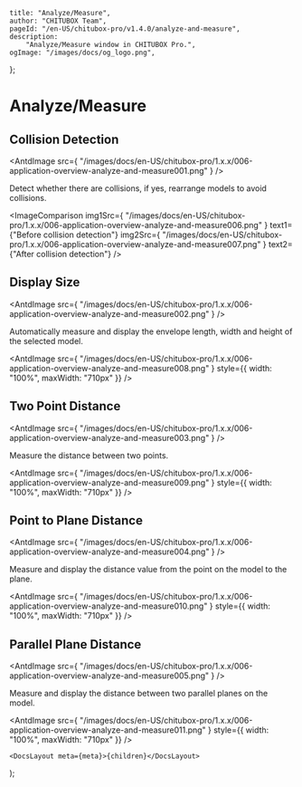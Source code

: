 
	title: "Analyze/Measure",
	author: "CHITUBOX Team",
	pageId: "/en-US/chitubox-pro/v1.4.0/analyze-and-measure",
	description:
		"Analyze/Measure window in CHITUBOX Pro.",
	ogImage: "/images/docs/og_logo.png",
};

# Analyze/Measure

## Collision Detection

<AntdImage
	src={
		"/images/docs/en-US/chitubox-pro/1.x.x/006-application-overview-analyze-and-measure001.png"
	}
/>

Detect whether there are collisions, if yes, rearrange models to avoid collisions.

<ImageComparison
	img1Src={
		"/images/docs/en-US/chitubox-pro/1.x.x/006-application-overview-analyze-and-measure006.png"
	}
	text1={"Before collision detection"}
	img2Src={
		"/images/docs/en-US/chitubox-pro/1.x.x/006-application-overview-analyze-and-measure007.png"
	}
	text2={"After collision detection"}
/>

## Display Size

<AntdImage
	src={
		"/images/docs/en-US/chitubox-pro/1.x.x/006-application-overview-analyze-and-measure002.png"
	}
/>

Automatically measure and display the envelope length, width and height of the selected model.

<AntdImage
	src={
		"/images/docs/en-US/chitubox-pro/1.x.x/006-application-overview-analyze-and-measure008.png"
	}
	style={{ width: "100%", maxWidth: "710px" }}
/>

## Two Point Distance

<AntdImage
	src={
		"/images/docs/en-US/chitubox-pro/1.x.x/006-application-overview-analyze-and-measure003.png"
	}
/>

Measure the distance between two points.

<AntdImage
	src={
		"/images/docs/en-US/chitubox-pro/1.x.x/006-application-overview-analyze-and-measure009.png"
	}
	style={{ width: "100%", maxWidth: "710px" }}
/>

## Point to Plane Distance

<AntdImage
	src={
		"/images/docs/en-US/chitubox-pro/1.x.x/006-application-overview-analyze-and-measure004.png"
	}
/>

Measure and display the distance value from the point on the model to the plane.

<AntdImage
	src={
		"/images/docs/en-US/chitubox-pro/1.x.x/006-application-overview-analyze-and-measure010.png"
	}
	style={{ width: "100%", maxWidth: "710px" }}
/>

## Parallel Plane Distance

<AntdImage
	src={
		"/images/docs/en-US/chitubox-pro/1.x.x/006-application-overview-analyze-and-measure005.png"
	}
/>

Measure and display the distance between two parallel planes on the model.

<AntdImage
	src={
		"/images/docs/en-US/chitubox-pro/1.x.x/006-application-overview-analyze-and-measure011.png"
	}
	style={{ width: "100%", maxWidth: "710px" }}
/>

	<DocsLayout meta={meta}>{children}</DocsLayout>
);
